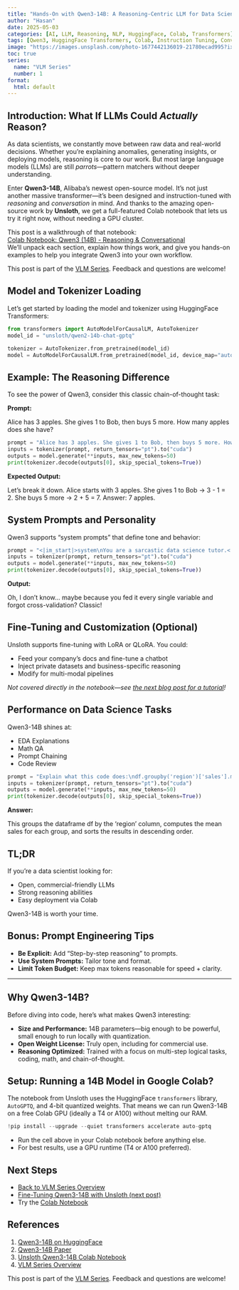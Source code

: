 ```yaml
---
title: "Hands-On with Qwen3-14B: A Reasoning-Centric LLM for Data Scientists"
author: "Hasan"
date: 2025-05-03
categories: [AI, LLM, Reasoning, NLP, HuggingFace, Colab, Transformers]
tags: [Qwen3, HuggingFace Transformers, Colab, Instruction Tuning, Conversational AI]
image: "https://images.unsplash.com/photo-1677442136019-21780ecad995?ixlib=rb-4.0.3&ixid=M3wxMjA3fDB8MHxwaG90by1wYWdlfHx8fGVufDB8fHx8fA%3D%3D&auto=format&fit=crop&w=2070&q=80"
toc: true
series:
  name: "VLM Series"
  number: 1
format:
  html: default
---
```


## Introduction: What If LLMs Could *Actually* Reason?

As data scientists, we constantly move between raw data and real-world decisions. Whether you're explaining anomalies, generating insights, or deploying models, reasoning is core to our work. But most large language models (LLMs) are still *parrots*—pattern matchers without deeper understanding.

Enter **Qwen3-14B**, Alibaba's newest open-source model. It's not just another massive transformer—it's been designed and instruction-tuned with *reasoning* and *conversation* in mind. And thanks to the amazing open-source work by **Unsloth**, we get a full-featured Colab notebook that lets us try it right now, without needing a GPU cluster.

This post is a walkthrough of that notebook:  
[Colab Notebook: Qwen3 (14B) - Reasoning & Conversational](https://colab.research.google.com/github/unslothai/notebooks/blob/main/nb/Qwen3_(14B)-Reasoning-Conversational.ipynb)  
We'll unpack each section, explain how things work, and give you hands-on examples to help you integrate Qwen3 into your own workflow.

:::{.callout-tip}
This post is part of the [VLM Series](../vlm.qmd). Feedback and questions are welcome!
:::

## Model and Tokenizer Loading

Let's get started by loading the model and tokenizer using HuggingFace Transformers:

```python
from transformers import AutoModelForCausalLM, AutoTokenizer
model_id = "unsloth/qwen2-14b-chat-gptq"

tokenizer = AutoTokenizer.from_pretrained(model_id)
model = AutoModelForCausalLM.from_pretrained(model_id, device_map="auto", trust_remote_code=True)
```

## Example: The Reasoning Difference

To see the power of Qwen3, consider this classic chain-of-thought task:

**Prompt:**

Alice has 3 apples. She gives 1 to Bob, then buys 5 more. How many apples does she have?

```python
prompt = "Alice has 3 apples. She gives 1 to Bob, then buys 5 more. How many apples does she have?"
inputs = tokenizer(prompt, return_tensors="pt").to("cuda")
outputs = model.generate(**inputs, max_new_tokens=50)
print(tokenizer.decode(outputs[0], skip_special_tokens=True))
```

**Expected Output:**

Let's break it down.
Alice starts with 3 apples.
She gives 1 to Bob → 3 - 1 = 2.
She buys 5 more → 2 + 5 = 7.
Answer: 7 apples.

## System Prompts and Personality

Qwen3 supports "system prompts" that define tone and behavior:

```python
prompt = "<|im_start|>system\nYou are a sarcastic data science tutor.<|im_end|>\n<|im_start|>user\nWhy is my model overfitting?<|im_end|>"
inputs = tokenizer(prompt, return_tensors="pt").to("cuda")
outputs = model.generate(**inputs, max_new_tokens=50)
print(tokenizer.decode(outputs[0], skip_special_tokens=True))
```

**Output:**

Oh, I don't know... maybe because you fed it every single variable and forgot cross-validation? Classic!

## Fine-Tuning and Customization (Optional)

Unsloth supports fine-tuning with LoRA or QLoRA. You could:

- Feed your company's docs and fine-tune a chatbot
- Inject private datasets and business-specific reasoning
- Modify for multi-modal pipelines

_Not covered directly in the notebook—see [the next blog post for a tutorial](finetune-qwen3-14b.qmd)!_

## Performance on Data Science Tasks

Qwen3-14B shines at:

- EDA Explanations
- Math QA
- Prompt Chaining
- Code Review

```python
prompt = "Explain what this code does:\ndf.groupby('region')['sales'].mean().sort_values(ascending=False)"
inputs = tokenizer(prompt, return_tensors="pt").to("cuda")
outputs = model.generate(**inputs, max_new_tokens=50)
print(tokenizer.decode(outputs[0], skip_special_tokens=True))
```

**Answer:**

This groups the dataframe df by the 'region' column, computes the mean sales for each group, and sorts the results in descending order.

## TL;DR

If you're a data scientist looking for:

- Open, commercial-friendly LLMs
- Strong reasoning abilities
- Easy deployment via Colab

Qwen3-14B is worth your time.

## Bonus: Prompt Engineering Tips

- **Be Explicit:** Add "Step-by-step reasoning" to prompts.
- **Use System Prompts:** Tailor tone and format.
- **Limit Token Budget:** Keep max tokens reasonable for speed + clarity.

---

## Why Qwen3-14B?

Before diving into code, here's what makes Qwen3 interesting:

- **Size and Performance:** 14B parameters—big enough to be powerful, small enough to run locally with quantization.
- **Open Weight License:** Truly open, including for commercial use.
- **Reasoning Optimized:** Trained with a focus on multi-step logical tasks, coding, math, and chain-of-thought.

## Setup: Running a 14B Model in Google Colab?

The notebook from Unsloth uses the HuggingFace `transformers` library, `AutoGPTQ`, and 4-bit quantized weights. That means we can run Qwen3-14B on a free Colab GPU (ideally a T4 or A100) without melting our RAM.

```python
!pip install --upgrade --quiet transformers accelerate auto-gptq
```

:::{.callout-important}
- Run the cell above in your Colab notebook before anything else.
- For best results, use a GPU runtime (T4 or A100 preferred).
:::

## Next Steps

- [Back to VLM Series Overview](../vlm.qmd)
- [Fine-Tuning Qwen3-14B with Unsloth (next post)](finetune-qwen3-14b.qmd)
- Try the [Colab Notebook](https://colab.research.google.com/github/unslothai/notebooks/blob/main/nb/Qwen3_(14B)-Reasoning-Conversational.ipynb)

## References

1. [Qwen3-14B on HuggingFace](https://huggingface.co/Qwen/Qwen1.5-14B)
2. [Qwen3-14B Paper](https://arxiv.org/abs/2403.05530)
3. [Unsloth Qwen3-14B Colab Notebook](https://colab.research.google.com/github/unslothai/notebooks/blob/main/nb/Qwen3_(14B)-Reasoning-Conversational.ipynb)
4. [VLM Series Overview](../vlm.qmd)

:::{.callout-note}
This post is part of the [VLM Series](../vlm.qmd). Feedback and questions are welcome!
::: 